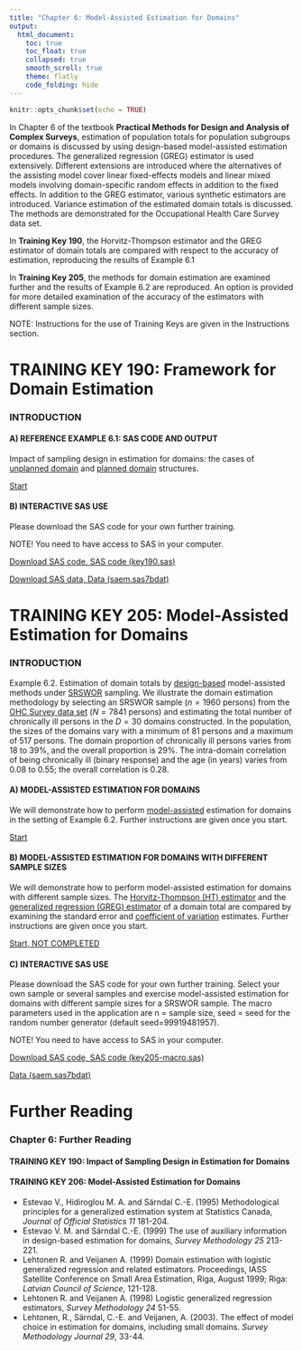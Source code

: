 ```yaml
---
title: "Chapter 6: Model-Assisted Estimation for Domains"
output: 
  html_document:
    toc: true
    toc_float: true
    collapsed: true
    smooth_scroll: true
    theme: flatly
    code_folding: hide
---
```


```r
knitr::opts_chunk$set(echo = TRUE)
```

In Chapter 6 of the textbook **Practical Methods for Design and Analysis of Complex Surveys**, estimation of population totals for population subgroups or domains is discussed by using design-based model-assisted estimation procedures. The generalized regression (GREG) estimator is used extensively. Different extensions are introduced where the alternatives of the assisting model cover linear fixed-effects models and linear mixed models involving domain-specific random effects in addition to the fixed effects. In addition to the GREG estimator, various synthetic estimators are introduced. Variance estimation of the estimated domain totals is discussed. The methods are demonstrated for the Occupational Health Care Survey data set.

In **Training Key 190**, the Horvitz-Thompson estimator and the GREG estimator of domain totals are compared with respect to the accuracy of estimation, reproducing the results of Example 6.1

In **Training Key 205**, the methods for domain estimation are examined further and the results of Example 6.2 are reproduced. An option is provided for more detailed examination of the accuracy of the estimators with different sample sizes.

NOTE: Instructions for the use of Training Keys are given in the Instructions section.


# TRAINING KEY 190: Framework for Domain Estimation

### INTRODUCTION

#### A) REFERENCE EXAMPLE 6.1: SAS CODE AND OUTPUT

Impact of sampling design in estimation for domains: the cases of [unplanned domain](concepts/concepts.html) and [planned domain](concepts/concepts.html) structures.
 
<a href="Keys/key190/intro.htm" target="_blank">Start</a> 


#### B) INTERACTIVE SAS USE

Please download the SAS code for your own further training.

NOTE! You need to have access to SAS in your computer.

<a href="Keys/key190/Key190.sas" target="_blank">Download SAS code, SAS code (key190.sas)</a>  

<a href="Datat/saem.sas7bdat" target="_blank">Download SAS data, Data (saem.sas7bdat)</a> 


# TRAINING KEY 205: Model-Assisted Estimation for Domains

### INTRODUCTION

Example 6.2. Estimation of domain totals by [design-based](concepts/concepts.html) model-assisted methods under [SRSWOR](concepts/concepts.html) sampling. We illustrate the domain estimation methodology by selecting an SRSWOR sample ($n = 1960$ persons) from the [OHC Survey data set](concepts/concepts.html) ($N = 7841$ persons) and estimating the total number of chronically ill persons in the $D = 30$ domains constructed. In the population, the sizes of the domains vary with a minimum of 81 persons and a maximum of 517 persons. The domain proportion of chronically ill persons varies from 18 to 39%, and the overall proportion is 29%. The intra-domain correlation of being chronically ill (binary response) and the age (in years) varies from 0.08 to 0.55; the overall correlation is 0.28.


#### A) MODEL-ASSISTED ESTIMATION FOR DOMAINS

We will demonstrate how to perform [model-assisted](concepts/concepts.html) estimation for domains in the setting of Example 6.2. Further instructions are given once you start.
 
<a href="Keys/key205/model-assisted.htm" target="_blank">Start</a>  


#### B) MODEL-ASSISTED ESTIMATION FOR DOMAINS WITH DIFFERENT SAMPLE SIZES

We will demonstrate how to perform model-assisted estimation for domains with different sample sizes. The [Horvitz-Thompson (HT) estimator](concepts/concepts.html) and the [generalized regression (GREG) estimator](concepts/concepts.html) of a domain total are compared by examining the standard error and [coefficient of variation](concepts/concepts.html) estimates. Further instructions are given once you start.

<a href="Keys/key205/simulateframe.htm" target="_blank">Start, NOT COMPLETED</a>   
 

#### C) INTERACTIVE SAS USE

Please download the SAS code for your own further training. Select your own sample or several samples and exercise model-assisted estimation for domains with different sample sizes for a SRSWOR sample. The macro parameters used in the application are n = sample size, seed = seed for the random number generator (default seed=99919481957).

NOTE! You need to have access to SAS in your computer.
 
<a href="Keys/key205/key205-macro.sas" target="_blank">Download SAS code, SAS code (key205-macro.sas)</a> 

<a href="Datat/saem.sas7bdat" target="_blank">Data (saem.sas7bdat)</a>


# Further Reading

### Chapter 6: Further Reading

#### TRAINING KEY 190: Impact of Sampling Design in Estimation for Domains

#### TRAINING KEY 206: Model-Assisted Estimation for Domains

* Estevao V., Hidiroglou M. A. and Särndal C.-E. (1995) Methodological principles for a generalized estimation system at Statistics Canada, *Journal of Official Statistics 11* 181-204.
* Estevao V. M. and Särndal C.-E. (1999) The use of auxiliary information in design-based estimation for domains, *Survey Methodology 25* 213-221.
* Lehtonen R. and Veijanen A. (1999) Domain estimation with logistic generalized regression and related estimators. Proceedings, IASS Satellite Conference on Small Area Estimation, Riga, August 1999; Riga: *Latvian Council of Science*, 121-128.
* Lehtonen R. and Veijanen A. (1998) Logistic generalized regression estimators, *Survey Methodology 24* 51-55.
* Lehtonen, R., Särndal, C.-E. and Veijanen, A. (2003). The effect of model choice in estimation for domains, including small domains. *Survey Methodology Journal 29*, 33-44.


